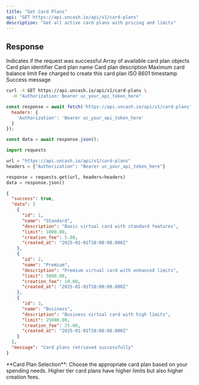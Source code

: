 ```yaml
---
title: "Get Card Plans"
api: "GET https://api.uncash.io/api/v1/card-plans"
description: "Get all active card plans with pricing and limits"
---
```


## Response

<ResponseField name="success" type="boolean">
  Indicates if the request was successful
</ResponseField>

<ResponseField name="data" type="array">
  Array of available card plan objects
  <Expandable title="Card Plan object">
    <ResponseField name="id" type="integer">Card plan identifier</ResponseField>
    <ResponseField name="name" type="string">Card plan name</ResponseField>
    <ResponseField name="description" type="string">Card plan description</ResponseField>
    <ResponseField name="limit" type="number">Maximum card balance limit</ResponseField>
    <ResponseField name="creation_fee" type="number">Fee charged to create this card plan</ResponseField>
    <ResponseField name="created_at" type="string">ISO 8601 timestamp</ResponseField>
  </Expandable>
</ResponseField>

<ResponseField name="message" type="string">
  Success message
</ResponseField>

<RequestExample>

```bash cURL
curl -X GET https://api.uncash.io/api/v1/card-plans \
  -H "Authorization: Bearer uc_your_api_token_here"
```

```javascript JavaScript
const response = await fetch('https://api.uncash.io/api/v1/card-plans', {
  headers: {
    'Authorization': 'Bearer uc_your_api_token_here'
  }
});

const data = await response.json();
```

```python Python
import requests

url = "https://api.uncash.io/api/v1/card-plans"
headers = {"Authorization": "Bearer uc_your_api_token_here"}

response = requests.get(url, headers=headers)
data = response.json()
```

</RequestExample>

<ResponseExample>

```json Response
{
  "success": true,
  "data": [
    {
      "id": 1,
      "name": "Standard",
      "description": "Basic virtual card with standard features",
      "limit": 1000.00,
      "creation_fee": 5.00,
      "created_at": "2025-01-01T10:00:00.000Z"
    },
    {
      "id": 2,
      "name": "Premium",
      "description": "Premium virtual card with enhanced limits",
      "limit": 5000.00,
      "creation_fee": 10.00,
      "created_at": "2025-01-01T10:00:00.000Z"
    },
    {
      "id": 3,
      "name": "Business",
      "description": "Business virtual card with high limits",
      "limit": 25000.00,
      "creation_fee": 25.00,
      "created_at": "2025-01-01T10:00:00.000Z"
    }
  ],
  "message": "Card plans retrieved successfully"
}
```

</ResponseExample>

<Info>
  **Card Plan Selection**: Choose the appropriate card plan based on your spending needs. Higher tier card plans have higher limits but also higher creation fees.
</Info>